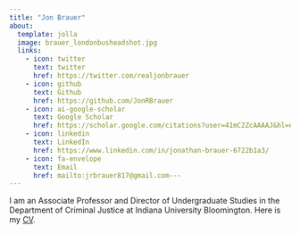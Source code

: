 ```yaml
---
title: "Jon Brauer"
about:
  template: jolla
  image: brauer_londonbusheadshot.jpg
  links:
    - icon: twitter
      text: twitter
      href: https://twitter.com/realjonbrauer
    - icon: github
      text: Github
      href: https://github.com/JonRBrauer
    - icon: ai-google-scholar
      text: Google Scholar
      href: https://scholar.google.com/citations?user=41mC2ZcAAAAJ&hl=en
    - icon: linkedin
      text: LinkedIn
      href: https://www.linkedin.com/in/jonathan-brauer-6722b1a3/
    - icon: fa-envelope 
      text: Email
      href: mailto:jrbrauer817@gmail.com---
---
```


I am an Associate Professor and Director of Undergraduate Studies in the Department of Criminal Justice at Indiana University Bloomington. Here is my [CV](jrbrauer_cv_2023.01.13.pdf).
